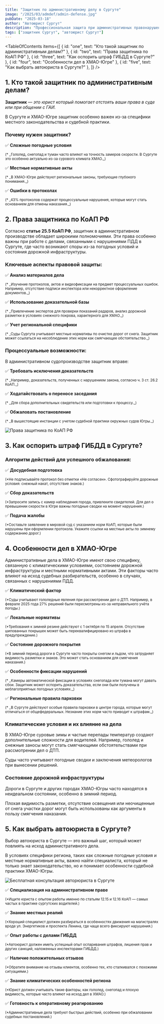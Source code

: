 ```yaml
---
title: "Защитник по административному делу в Сургуте"
image: "/2025/03/admdef/admin-defense.jpg"
pubDate: "2025-03-18"
author: "Автоюрист Сургут"
description: "Профессиональная защита при административных правонарушениях в Сургуте и ХМАО-Югре. Как выбрать адвоката, права защитника и региональные особенности дел."
tags: ["защитник Сургут", "автоюрист Сургут"]
---
```



<TableOfContents
  items={[
    { id: "one", text: "Кто такой защитник по административным делам?" },
    { id: "two", text: "Права защитника по КоАП РФ" },
    { id: "three", text: "Как оспорить штраф ГИБДД в Сургуте?" },
    { id: "four", text: "Особенности дел в ХМАО-Югре" },
    { id: "five", text: "Как выбрать автоюриста в Сургуте?" },
  ]}
/>

<section class="article-section" id="one">

## 1. Кто такой защитник по административным делам?

**Защитник** — _это юрист который помогает отстоять ваши права в суде или при общении с ГАИ._

<AvtouristCard title="Защитник по административному делу в Сургуте ХМАО-Югры" />

В Сургуте и ХМАО-Югре защитник особенно важен из-за специфики местного законодательства и судебной практики.

### Почему нужен защитник?

✅ **Сложные погодные условия**

<small>
  (* _Гололед, снегопад и туман часто влияют на точность замеров скорости. В
  Сургуте это особенно актуально из-за сурового климата ХМАО._)
</small>

✅ **Местные нормативные акты**

<small>
  (* _В ХМАО-Югре действуют региональные законы, требующие глубокого
  понимания._)
</small>

✅ **Ошибки в протоколах**

<small>
  (* _43% протоколов содержат процессуальные нарушения, которые могут стать
  основанием для отмены наказания._)
</small>

<Alert text="По данным УГИБДД ХМАО-Югры, 43% протоколов содержат нарушения." />

</section>

<section class="article-section" id="two">

## 2. Права защитника по КоАП РФ

Согласно **статье 25.5 КоАП РФ**, защитник в административном производстве обладает широкими полномочиями. Эти права особенно важны при работе с делами, связанными с нарушениями ПДД в Сургуте, где часто возникают споры из-за погодных условий и состояния дорожной инфраструктуры.

### Ключевые аспекты правовой защиты:

✅ **Анализ материалов дела**

<small>
  (* _Изучение протоколов, актов и видеофиксации на предмет процессуальных
  ошибок. Например, отсутствие подписи инспектора или некорректное оформление
  документов._)
</small>

✅ **Использование доказательной базы**

<small>
  (* _Привлечение экспертов для проверки показаний радаров, анализ дорожной
  разметки в условиях снежного покрова, характерного для ХМАО._)
</small>

✅ **Учет региональной специфики**

<small>
  (* _Суды Сургута учитывают местные нормативы по очистке дорог от снега.
  Защитник может ссылаться на несоблюдение этих норм как смягчающее
  обстоятельство._)
</small>

### Процессуальные возможности:

В административном судопроизводстве защитник вправе:

✅ **Требовать исключения доказательств**

<small>
  (* _Например, доказательств, полученных с нарушением закона, согласно ч. 3 ст.
  26.2 КоАП._)
</small>

✅ **Ходатайствовать о переносе заседания**

<small>
  (* _Для сбора дополнительных свидетельств или подготовки к процессу._)
</small>

✅ **Обжаловать постановление**

<small>
  (* _В вышестоящие инстанции с учетом судебной практики окружных судов Югры._)
</small>

<Image
  src="/2025/03/admdef/hmao-law.jpg"
  alt="Права защитника по КоАП РФ"
  counter={1}
/>

</section>

<section class="article-section" id="three">

## 3. Как оспорить штраф ГИБДД в Сургуте?

### Алгоритм действий для успешного обжалования:

✅ **Досудебная подготовка**

<small>
  (*Не подписывайте протокол без отметки «Не согласен». Сфотографируйте дорожные
  условия: снежный накат, отсутствие знаков.)
</small>

✅ **Сбор доказательств**

<small>
  (*Запросите запись с камер наблюдения города, привлеките свидетелей. Для дел о
  превышении скорости в Югре важны погодные сводки на момент нарушения.)
</small>

✅ **Подача жалобы**

<small>
  (*Составьте заявление в мировой суд с указанием норм КоАП, которые были
  нарушены при оформлении протокола. Укажите ссылки на местные акты по зимнему
  содержанию дорог.)
</small>

<Alert text="Оплата штрафа в первые 20 дней лишает права на обжалование!" />

</section>

<section class="article-section" id="four">

## 4. Особенности дел в ХМАО-Югре

Административные дела в ХМАО-Югре имеют свою специфику, связанную с климатическими условиями, состоянием дорожной инфраструктуры и местными нормативными актами. Эти факторы часто влияют на исход судебных разбирательств, особенно в случаях, связанных с нарушениями ПДД.

✅ **Климатический фактор**

<small>
  (*Суды учитывают гололедные явления при рассмотрении дел о ДТП. Например, в
  феврале 2025 года 27% решений были пересмотрены из-за неправильного учёта
  погоды.)
</small>

✅ **Локальные нормативы**

<small>
  (*Требования к зимней резине действуют с 1 октября по 15 апреля. Отсутствие
  шипованных покрышек может быть переквалифицировано из штрафа в
  предупреждение.)
</small>

✅ **Состояние дорожного покрытия**

<small>
  (*В зимний период дороги в Сургуте часто покрыты снегом и льдом, что
  затрудняет видимость разметки и знаков. Это может стать основанием для
  смягчения наказания.)
</small>

✅ **Особенности фиксации нарушений**

<small>
  (* _Камеры автоматической фиксации в условиях снегопада или тумана могут
  давать сбои. Защитник может оспорить доказательства, если они были получены в
  неблагоприятных погодных условиях._)
</small>

✅ **Региональные правила парковки**

<small>
  (* _В Сургуте действуют особые правила парковки в центре города, которые могут
  отличаться от общефедеральных. Незнание этих норм часто приводит к штрафам._)
</small>

### Климатические условия и их влияние на дела

В ХМАО-Югре суровые зимы и частые перепады температур создают дополнительные сложности для водителей. Например, гололед и снежные заносы могут стать смягчающими обстоятельствами при рассмотрении дел о ДТП.

Суды часто учитывают погодные сводки и заключения метеорологов при вынесении решений.

### Состояние дорожной инфраструктуры

Дороги в Сургуте и других городах ХМАО-Югры часто находятся в неидеальном состоянии, особенно в зимний период.

Плохая видимость разметки, отсутствие освещения или неочищенные от снега участки дорог могут быть использованы как аргументы в пользу смягчения наказания.

<Alert text="В 2025 году 35% дел, связанных с нарушениями ПДД в ХМАО, были пересмотрены из-за неправильного учета климатических условий." />

</section>

<section class="article-section" id="five">

## 5. Как выбрать автоюриста в Сургуте?

Выбор автоюриста в Сургуте — это важный шаг, который может повлиять на исход административного дела.

В условиях специфики региона, таких как сложные погодные условия и местные нормативные акты, важно найти специалиста, который не только знает законодательство, но и понимает особенности судебной практики ХМАО-Югры.

<Image
  src="/images/avtourist_konsult.jpg"
  alt="Бесплатная консультация авторюриста в Сургуте"
  counter={2}
/>

✅ **Специализация на административном праве**

<small>
  (*Ищите юриста с опытом работы именно по статьям 12.15 и 12.16 КоАП — самых
  частых в практике сургутских водителей.)
</small>

✅ **Знание местных реалий**

<small>
  (*Хороший специалист должен разбираться в особенностях движения на магистралях
  вроде ул. Энергетиков и проспекта Ленина, где чаще всего фиксируют нарушения.)
</small>

✅ **Опыт работы с делами ГИБДД**

<small>
  (*Автоюрист должен иметь успешный опыт оспаривания штрафов, лишения прав и
  других санкций, наложенных инспекторами ГИБДД.)
</small>

✅ **Наличие положительных отзывов**

<small>
  (*Обратите внимание на отзывы клиентов, особенно тех, кто сталкивался с
  похожими ситуациями.)
</small>

✅ **Знание климатических особенностей региона**

<small>
  (*Юрист должен учитывать такие факторы, как гололед, снегопад и плохую
  видимость, которые часто влияют на исход дел в ХМАО.)
</small>

✅ **Готовность к оперативному реагированию**

<small>
  (*Административные дела требуют быстрых действий, особенно при обжаловании
  судебных постановлений.)
</small>

<Zametka
  text="Перед тем как заключить договор с автоюристом, уточните, есть ли у него опыт
  работы с делами, связанными с автоматической фиксацией нарушений."
/>

</section>
